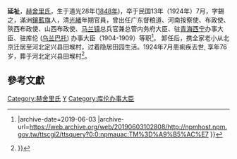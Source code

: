 {{Infobox Officeholder
|name = {{lang|en|Heseri Yanzhi}}
|original_name = 延祉
|image = Yanzhi Heseri Hala.png
|image_size = 200px
|office =   {{QING-1889}}[[库伦办事大臣|库伦办事大臣]]
|monarch = [[光绪皇帝|光绪皇帝]]
|death_date ={{Death year and age|1924|1848|7}} 
|death_place = {{ROC-1912}} [[直隶|直隶]][[定兴县|定兴县]][[田堠村|田堠村]]
}}

'''延祉'''，[[赫舍里氏|赫舍里氏]]，生于道光28年([[1848年|1848年]])，卒于民国13年（1924年）7月，字錫之，滿洲[[鑲藍旗|鑲藍旗]]人，清[[光緒|光緒]]年期官員，曾出任广东督粮道、河南按察使、布政使、陝西布政使、山西布政使、[[马兰镇|马兰镇]]总兵官兼总管内务府大臣、驻[[青海|青海]][[西宁|西宁]]办事大臣、驻库伦 ([[乌兰巴托|乌兰巴托]]) 办事大臣（1904-1909）等职<ref>{{cite news |url=http://npmhost.npm.gov.tw/ttscgi2/ttsquery?0:0:npmauac:TM%3D%A9%B5%AC%E7 |title=延祉，清代職官年表 ,4冊 ,3160 |publisher=國立故宮博物院圖書文獻 |author= |accessdate={{#formatdate:March 23, 2013}} |archive-date=2019-06-03 |archive-url=https://web.archive.org/web/20190603102808/http://npmhost.npm.gov.tw/ttscgi2/ttsquery?0:0:npmauac:TM%3D%A9%B5%AC%E7 }}</ref>。 卸任后，携全家老小从北京迁居至河北定兴县田堠村，过着隐居田园生活。1924年7月患痢疾去世, 享年76岁，葬于河北定兴县田堠村<ref>{{cite news|url=http://bjyouth.ynet.com/3.1/1303/21/7899893.html|title=库伦大臣与中法汽车拉力赛|publisher=YNET.com 北青网|author=贺钦(延祉嫡曾孙)|accessdate={{#formatdate:March 23, 2013}}}}{{dead link|date=2018年2月 |bot=InternetArchiveBot |fix-attempted=yes }}</ref>。

==參考文獻==
<div class="references-small">
<references></references>
</div>
[[Category:赫舍里氏|Category:赫舍里氏]]
[[Category:鑲藍旗滿洲人|Y]]
[[Category:库伦办事大臣|Category:库伦办事大臣]]